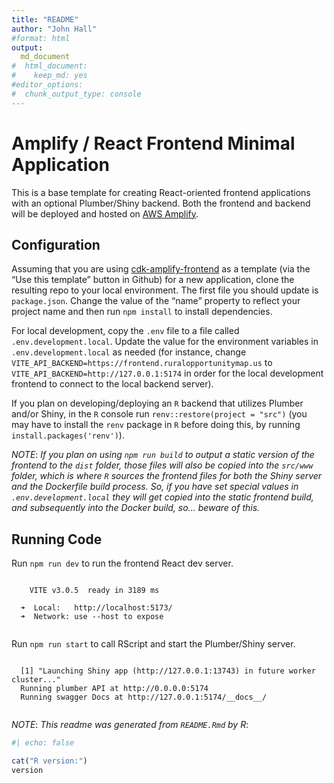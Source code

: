 ```yaml
---
title: "README"
author: "John Hall"
#format: html
output:
  md_document
#  html_document:
#    keep_md: yes
#editor_options:
#  chunk_output_type: console
---
```


Amplify / React Frontend Minimal Application
============================================

This is a base template for creating React-oriented frontend applications with an optional Plumber/Shiny backend. Both the frontend and backend will be deployed and hosted on [AWS Amplify](https://docs.amplify.aws/cli/usage/containers/).


## Configuration

Assuming that you are using [cdk-amplify-frontend](https://github.com/ruralinnovation/cdk-amplify-frontend) as a template (via the "Use this template" button in Github) for a new application, clone the resulting repo to your local environment. The first file you should update is `package.json`. Change the value of the "name" property to reflect your project name and then run `npm install` to install dependencies.

For local development, copy the `.env` file to a file called `.env.development.local`. Update the value for the environment variables in `.env.development.local` as needed (for instance, change `VITE_API_BACKEND=https://frontend.ruralopportunitymap.us` to `VITE_API_BACKEND=http://127.0.0.1:5174` in order for the local development frontend to connect to the local backend server).

If you plan on developing/deploying an `R` backend that utilizes Plumber and/or Shiny, in the `R` console run `renv::restore(project = "src")` (you may have to install the `renv` package in `R` before doing this, by running `install.packages('renv')`).

*NOTE*: _If you plan on using `npm run build` to output a static version of the frontend to the `dist` folder, those files will also be copied into the `src/www` folder, which is where `R` sources the frontend files for both the Shiny server and the Dockerfile build process. So, if you have set special values in `.env.development.local` they will get copied into the static frontend build, and subsequently into the Docker build, so... beware of this._


## Running Code

Run `npm run dev` to run the frontend React dev server.
```
  
    VITE v3.0.5  ready in 3189 ms

  ➜  Local:   http://localhost:5173/
  ➜  Network: use --host to expose
  
```

Run `npm run start` to call RScript and start the Plumber/Shiny server.
```
  
  [1] "Launching Shiny app (http://127.0.0.1:13743) in future worker cluster..."
  Running plumber API at http://0.0.0.0:5174
  Running swagger Docs at http://127.0.0.1:5174/__docs__/
  
```

*NOTE*: _This readme was generated from `README.Rmd` by R_:

```r
#| echo: false

cat("R version:")
version
```

